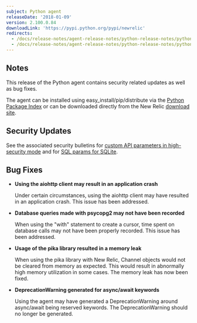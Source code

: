```yaml
---
subject: Python agent
releaseDate: '2018-01-09'
version: 2.100.0.84
downloadLink: 'https://pypi.python.org/pypi/newrelic'
redirects:
  - /docs/release-notes/agent-release-notes/python-release-notes/python-agent-2100082
  - /docs/release-notes/agent-release-notes/python-release-notes/python-agent-2100083
---
```


## Notes

This release of the Python agent contains security related updates as well as bug fixes.

The agent can be installed using easy_install/pip/distribute via the [Python Package Index](https://pypi.python.org/pypi/newrelic) or can be downloaded directly from the New Relic [download site](https://download.newrelic.com/python_agent/release).

## Security Updates

See the associated security bulletins for [custom API parameters in high-security mode](https://docs.newrelic.com/docs/accounts-partnerships/accounts/security-bulletins/security-bulletin-nr18-01) and for [SQL params for SQLite](https://docs.newrelic.com/docs/accounts-partnerships/accounts/security-bulletins/security-bulletin-nr18-01).

## Bug Fixes

* **Using the aiohttp client may result in an application crash**

  Under certain circumstances, using the aiohttp client may have resulted in an application crash. This issue has been addressed.
* **Database queries made with psycopg2 may not have been recorded**

  When using the "with" statement to create a cursor, time spent on database calls may not have been properly recorded. This issue has been addressed.
* **Usage of the pika library resulted in a memory leak**

  When using the pika library with New Relic, Channel objects would not be cleared from memory as expected. This would result in abnormally high memory utilization in some cases. The memory leak has now been fixed.
* **DeprecationWarning generated for async/await keywords**

  Using the agent may have generated a DeprecationWarning around async/await being reserved keywords. The DeprecationWarning should no longer be generated.
